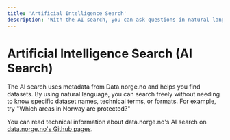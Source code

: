 ```yaml
---
title: 'Artificial Intelligence Search'
description: 'With the AI search, you can ask questions in natural language and get results from data.norge.no based on that.'
---
```


# Artificial Intelligence Search (AI Search)

The AI search uses metadata from Data.norge.no and helps you find datasets. By using natural language, you can search freely without needing to know specific dataset names, technical terms, or formats. For example, try "Which areas in Norway are protected?"

You can read technical information about data.norge.no's AI search on [data.norge.no's Github pages](https://github.com/Informasjonsforvaltning/fdk-llm-search-service).

